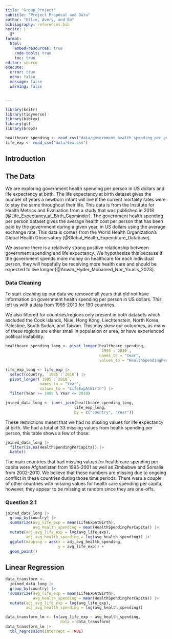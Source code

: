 ```yaml
---
title: "Group Project"
subtitle: "Project Proposal and Data"
author: "Ellie, Avery, and Bo"
bibliography: references.bib
nocite: |
  @*
format: 
  html:
    embed-resources: true
    code-tools: true
    toc: true
editor: source
execute: 
  error: true
  echo: false
  message: false
  warning: false


---
```


```r

library(knitr)
library(tidyverse)
library(bibtex)
library(gt)
library(broom)

healthcare_spending <- read_csv("data/government_health_spending_per_person_us.csv")
life_exp <- read_csv("data/lex.csv")
```
## Introduction



## The Data

We are exploring government health spending per person in US dollars and life expectancy at birth.
The life expectancy at birth dataset gives the number of years a newborn infant will live if the current mortality rates were to stay the same throughout their life. This data is from the Institute for Health Metrics and Evaluation from a study that was published in 2018 [@Life_Expectancy_at_Birth_Gapminder].
The government health spending per person dataset gives the average health cost per person that has been paid by the government during a given year, in US dollars using the average exchange rate. This data is comes from the World Health Organization's Global Health Observatory [@Global_Health_Expenditure_Database].

We assume there is a relatively strong positive relationship between government spending and life expectancy. We hypothesize this because if the government spends more money on healthcare for each individual person, they will hopefully be receiving more health care and should be expected to live longer [@Anwar_Hyder_Mohamed_Nor_Younis_2023].

### Data Cleaning

To start cleaning up our data we removed all years that did not have information on government health spending per person in US dollars. This left us with a data from 1995-2010 for 190 countries.

We also filtered for countries/regions only present in both datasets which excluded the Cook Islands, Niue, Hong Kong, Liechtenstein, North Korea, Palestine, South Sudan, and Taiwan. This may skew our outcomes, as many of these regions are either small in population or area, or have experienced political instability. 

```r

healthcare_spending_long <- pivot_longer(healthcare_spending, 
                                         `1995`:`2010`, 
                                         names_to = "Year",
                                         values_to = "HealthSpendingPerCapita") 

life_exp_long <- life_exp |>
  select(country, `1995`:`2010`) |>
  pivot_longer(`1995`:`2010`,
               names_to = "Year",
               values_to = "LifeExpAtBirth") |>
  filter(Year >= 1995 & Year <= 2010)

joined_data_long <- inner_join(healthcare_spending_long, 
                              life_exp_long, 
                              by = c("country", "Year"))
```

These restrictions meant that we had no missing values for life expectancy at birth. 
We had a total of 33 missing values from health spending per person, this table shows a few of those:

```r
joined_data_long |>
  filter(is.na(HealthSpendingPerCapita)) |>
  kable()
```

The main countries that had missing values for health care spending per capita were Afghanistan from 1995-2001 as well as Zimbabwe and Somalia from 2002-2010. We believe that these numbers are missing due to ongoing conflict in these countries during those time periods. 
There were a couple of other countries with missing values for health care spending per capita, however, they appear to be missing at random since they are one-offs.


### Question 2.1

```r
joined_data_long |>
  group_by(country) |>
  summarize(avg_life_exp = mean(LifeExpAtBirth),
            avg_health_spending = mean(HealthSpendingPerCapita)) |>
  mutate(adj_avg_life_exp = log(avg_life_exp),
         adj_avg_health_spending = log(avg_health_spending)) |>
  ggplot(mapping = aes(x = adj_avg_health_spending,
                       y = avg_life_exp)) +
  geom_point()
```


## Linear Regression
```r
data_transform <- 
  joined_data_long |>
  group_by(country) |>
  summarize(avg_life_exp = mean(LifeExpAtBirth),
            avg_health_spending = mean(HealthSpendingPerCapita)) |>
  mutate(adj_avg_life_exp = log(avg_life_exp),
         adj_avg_health_spending = log(avg_health_spending))

data_transform_lm <- lm(avg_life_exp ~ avg_health_spending, 
                        data = data_transform)
data_transform_lm |>
  tbl_regression(intercept = TRUE)
```


